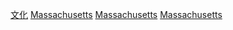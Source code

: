 {{Commonscat|Culture of Massachusetts}}

[[Category:麻薩諸塞州|文化]]
[[Category:美國各州文化|Massachusetts]]
[[Category:美國東北部文化|Massachusetts]]
[[Category:新英格蘭文化|Massachusetts]]